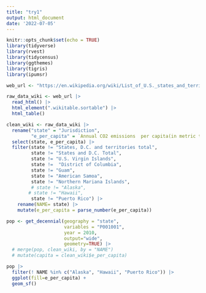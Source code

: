 ```yaml
---
title: "try1"
output: html_document
date: '2022-07-05'
---
```


```r
knitr::opts_chunk$set(echo = TRUE)
library(tidyverse)
library(rvest)
library(tidycensus)
library(ggthemes)
library(tigris)
library(ipumsr)
```

```r
web_url <- "https://en.wikipedia.org/wiki/List_of_U.S._states_and_territories_by_carbon_dioxide_emissions"

raw_data_wiki <- web_url |>
  read_html() |>
  html_element(".wikitable.sortable") |>
  html_table()

clean_wiki <- raw_data_wiki |> 
  rename("state" = "Jurisdiction",
         "e_per_capita" = `Annual CO2 emissions  per capita(in metric tons)`) |> 
  select(state, e_per_capita) |> 
  filter(state != "States, D.C. and territories total",
         state != "States and D.C. Total",
         state != "U.S. Virgin Islands",
         state !=  "District of Columbia",
         state != "Guam",
         state != "American Samoa",
         state != "Northern Mariana Islands",
         # state != "Alaska",
        # state != "Hawaii",
         state != "Puerto Rico") |> 
    rename(NAME= state) |> 
    mutate(e_per_capita = parse_number(e_per_capita))
```

```r
pop <- get_decennial(geography = "state",
                     variables = "P001001",
                     year = 2010,
                     output="wide",
                     geometry=TRUE) |> 
  # merge(pop, clean_wiki, by = "NAME")
  # mutate(capita = clean_wiki$e_per_capita)
```


```r
pop |> 
  filter(! NAME %in% c("Alaska", "Hawaii", "Puerto Rico")) |> 
  ggplot(fill=e_per_capita) +
  geom_sf()
```

